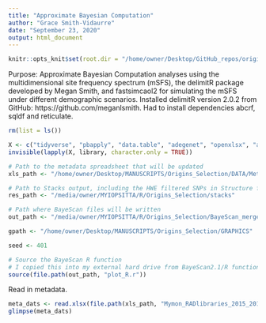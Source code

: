 ```yaml
---
title: "Approximate Bayesian Computation"
author: "Grace Smith-Vidaurre"
date: "September 23, 2020"
output: html_document
---
```


```r

knitr::opts_knit$set(root.dir = "/home/owner/Desktop/GitHub_repos/origins-selection")

```

Purpose: Approximate Bayesian Computation analyses using the multidimensional site frequency spectrum (mSFS), the delimitR package developed by Megan Smith, and fastsimcaol2 for simulating the mSFS under different demographic scenarios. Installed delimitR version 2.0.2 from GitHub: https://github.com/meganlsmith. Had to install dependencies abcrf, sqldf and reticulate.

```r

rm(list = ls())

X <- c("tidyverse", "pbapply", "data.table", "adegenet", "openxlsx", "abcrf", "delimitR")
invisible(lapply(X, library, character.only = TRUE))

# Path to the metadata spreadsheet that will be updated
xls_path <- "/home/owner/Desktop/MANUSCRIPTS/Origins_Selection/DATA/Metadata_Barcodes"

# Path to Stacks output, including the HWE filtered SNPs in Structure format 
res_path <- "/media/owner/MYIOPSITTA/R/Origins_Selection/stacks"

# Path where BayeScan files will be written
out_path <- "/media/owner/MYIOPSITTA/R/Origins_Selection/BayeScan_mergedSNPs"

gpath <- "/home/owner/Desktop/MANUSCRIPTS/Origins_Selection/GRAPHICS"

seed <- 401

# Source the BayeScan R function
# I copied this into my external hard drive from BayeScan2.1/R functions/
source(file.path(out_path, "plot_R.r"))

```

Read in metadata.
```r

meta_dats <- read.xlsx(file.path(xls_path, "Mymon_RADlibraries_2015_2019_CombinedMetadata.xlsx"))
glimpse(meta_dats)

```